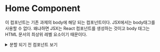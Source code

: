 
<Meta of={HomeStories} />

# Home Component

이 컴포넌트는 기존 과제의 body에 해당 되는 컴포넌트이다. JSX에서는 body태그를 사용할 수 없다. 왜냐하면 JSX는 React 컴포넌트를 생성하는 것이고 body 태그는 HTML 문서의 최상위 레벨 요소이기 때문이다.

<Canvas of={HomeStories.Template} />

<details>
<summary>분할 되기 전 컴포넌트 보기</summary>
```
import React from 'react';
import '../test/hw/css/styled.css'; // CSS 파일 import

import logo from '../img/logo.png'
import subway1 from '../img/subway1.png'
import subway2 from '../img/subway2.png'
import subway3 from '../img/subway3.png'
import subway4 from '../img/subway4.png'

export default function Home() {
  return (
    <>
      <header>
        {/* <img src="./img/logo.png" alt="Subway Logo" /> */}
        <img src={logo} alt='Subway Logo'></img>
        {/* <title>subway</title> */}
      </header>

      <nav>
        <div className="navContainer">
          <div><strong>메뉴소개</strong></div>
          <div><strong>이용방법</strong></div>
          <div><strong>새소식</strong></div>
          <div><strong>써브웨이</strong></div>
          <div><strong>가맹점</strong></div>
          <div><strong>온라인 주문</strong></div>
        </div>
      </nav>

      <>
        <section className="sec1">
        </section>

        <section className="sec2">
          <div className="menu-explain">
            <img src={subway1} alt="Subway 1" />
            <br />
            <strong>에그마요</strong>
            <br />
            <span>부드러운 달걀과 고소한 마요네즈가 만나 더 부드러운 스데디셀러</span>
          </div>

          <div className="menu-explain">
            <img src={subway2} alt="Subway 2" />
            <br />
            <strong>이탈리안 비엠티</strong>
            <br />
            <span>페페로니,살라미 그리고 햄이 만들어내는 최상의 조화! 전세계가
              사랑하는 써브웨이의 베스트셀러!</span>
          </div>

          <div className="menu-explain">
            <img src={subway3} alt="Subway 3" />
            <br />
            <strong>비엘티</strong>
            <br />
            <span>오리지널 아메리칸 스타일 베이컨의 풍미와 바삭함 그래도..</span>
          </div>

          <div className="menu-explain">
            <img src={subway4} alt="Subway 4" />
            <br />
            <strong>햄</strong>
            <br />
            <span>기본 중에 기본!
              풍부한 햄이 만들어내는 입 안 가득 넘치는 맛의 향연</span>
          </div>
        </section>
      </>
    </>
  );
}

```
</details>
<br/>
<details>
<summary>분할 된 후 컴포넌트 보기</summary>
```
import React from 'react';
import '../test/hw/css/styled.css'; // CSS 파일 import

import Header from './Header';
import Nav from './Nav';
import Menu from './Menu';

export default function Home() {
  return (
    <>
      <Header></Header>
      <Nav></Nav>
      <Menu></Menu>

    </>
  );
}


```
</details>

- [참고한 공식문서](http://localhost:6006/?path=/docs/components-home--docs)